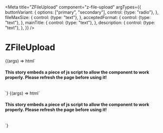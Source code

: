 

<Meta
  title="ZFileUpload"
  component="z-file-upload"
  argTypes={{
    buttonVariant: {
      options: ["primary", "secondary"],
      control: {type: "radio"},
    },
    fileMaxSize: {
      control: {type: "text"},
    },
    acceptedFormat: {
      control: {type: "text"},
    },
    mainTitle: {
      control: {type: "text"},
    },
    description: {
      control: {type: "text"},
    },
  }}
/>

# ZFileUpload

<Canvas>
  <Story
    name="ZFileUpload default version"
    args={{
      buttonVariant: ButtonVariant.PRIMARY,
      fileMaxSize: "50",
      acceptedFormat: ".pdf, .doc, .tiff, .png, .jpg",
      mainTitle: "Allega un file",
      description: "Vuoi allegare un file per chiarire meglio la tua richiesta?",
    }}
  >
    {(args) => html`<h4 class="heading-4">
        This story embeds a piece of js script to allow the component to work properly. Please refresh the page before
        using it!
      </h4>
      <br />
      <z-file-upload
        type="default"
        description="${args.description}"
        button-variant="${args.buttonVariant}"
        file-max-size="${args.fileMaxSize}"
        accepted-format="${args.acceptedFormat}"
        main-title="${args.mainTitle}"
      >
      </z-file-upload>
      <script>
        const uploaderDefault = document.querySelector("z-file-upload");
        let fileNumber = 0;
        document.addEventListener("fileInput", (e) => {
          fileNumber++;
          const item = e.detail;
          const chip = document.createElement("Z-FILE");
          chip.setAttribute("slot", "files");
          chip.setAttribute("file-number", fileNumber);
          chip.setAttribute("file-name", item.name);
          uploaderDefault.appendChild(chip);
        });
      </script>`}
  </Story>
</Canvas>

<Canvas>
  <Story
    name="ZFileUpload dragdrop version"
    args={{
      fileMaxSize: "50",
      acceptedFormat: ".pdf, .doc, .tiff, .png, .jpg",
      mainTitle: "Allega un file",
      description: "Vuoi allegare un file per chiarire meglio la tua richiesta?",
    }}
  >
    {(args) => html`
    <h4 class="heading-4">This story embeds a piece of js script to allow the component to work properly. Please refresh the page before using it!</h4><br>
    <z-file-upload type="dragdrop"
                         file-max-size="${args.fileMaxSize}"
                         description="${args.description}"
                         accepted-format="${args.acceptedFormat}"}"
                         main-title="${args.mainTitle}">
      </z-file-upload>
      <script>
        const uploaderDragdrop = document.querySelector("z-file-upload");
          document.addEventListener("fileInput", (e) => {
              const item = e.detail
                  const chip = document.createElement('Z-FILE')
                  chip.setAttribute('slot', 'files')
                  chip.setAttribute('filetype', item.type)
                  chip.setAttribute("file-name", item.name);
                  uploaderDragdrop.appendChild(chip);
          })
        </script>`}
  </Story>
</Canvas>

<ArgsTable of="z-file-upload" />
